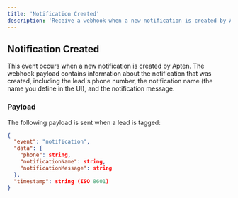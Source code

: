 ```yaml
---
title: 'Notification Created'
description: 'Receive a webhook when a new notification is created by Apten'
---
```


## Notification Created

This event occurs when a new notification is created by Apten. The webhook payload contains
information about the notification that was created, including the lead's phone number, the
notification name (the name you define in the UI), and the notification message.

### Payload

The following payload is sent when a lead is tagged:

```json
{
  "event": "notification",
  "data": {
    "phone": string,
    "notificationName": string,
    "notificationMessage": string
  },
  "timestamp": string (ISO 8601)
}
```
